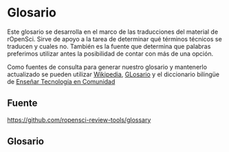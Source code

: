 # Glosario

Este glosario se desarrolla en el marco de las traducciones del material de rOpenSci.  Sirve de apoyo a la tarea de determinar qué términos técnicos se traducen y cuales no.  También es la fuente que determina que palabras preferimos utilizar antes la posibilidad de contar con más de una opción.

Como fuentes de consulta para generar nuestro glosario y mantenerlo actualizado se pueden utilizar [Wikipedia](https://es.wikipedia.org/), [GLosario](https://glosario.carpentries.org/) y el diccionario bilingüe de [Enseñar Tecnología en Comunidad](https://yabellini.shinyapps.io/T3Glossary/)

## Fuente

<https://github.com/ropensci-review-tools/glossary>

## Glosario

```r
```
